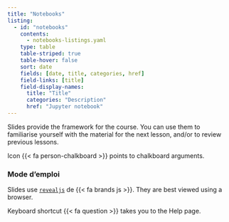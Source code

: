 ```yaml
---
title: "Notebooks"
listing:
  - id: "notebooks"
    contents: 
      - notebooks-listings.yaml
    type: table  
    table-striped: true
    table-hover: false
    sort: date
    fields: [date, title, categories, href] 
    field-links: [title]
    field-display-names: 
      title: "Title"
      categories: "Description"
      href: "Jupyter notebook"
---
```


Slides provide the framework for the course. You can use them to familiarise yourself with the material for the next lesson, and/or to review previous lessons.

Icon {{< fa person-chalkboard >}} points to chalkboard arguments.




::: {#diapos}
:::


::: {.callout-note}
### Mode d'emploi

Slides use [`revealjs`](https://revealjs.com) de {{< fa brands js >}}. They are best 
viewed using a browser.  

Keyboard shortcut {{< fa question >}} takes you to the Help page.

:::